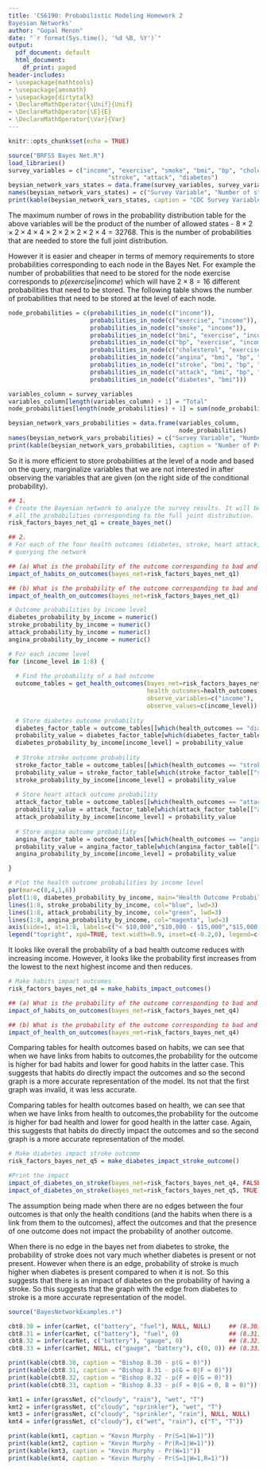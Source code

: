 ```yaml
---
title: 'CS6190: Probabilistic Modeling Homework 2
Bayesian Networks'
author: "Gopal Menon"
date: "`r format(Sys.time(), '%d %B, %Y')`"
output:
  pdf_document: default
  html_document:
    df_print: paged
header-includes:
- \usepackage{mathtools}
- \usepackage{amsmath}
- \usepackage{dirtytalk}
- \DeclareMathOperator{\Unif}{Unif}
- \DeclareMathOperator{\E}{E}
- \DeclareMathOperator{\Var}{Var}
---
```


```r
knitr::opts_chunk$set(echo = TRUE)
```

\hrule

\section*{Written Part}

\begin{enumerate}

\item The total probability of the network is given by

$$ 
\begin{aligned} 
p(Beysian\;Network)&=p(income)p(smoke|income)p(exercise|income)p(bmi|income,exercise)\\&\times p(blood\;pressure|exercise, income, smoking)p(cholesterol| exercise, income, smoking) \\ &\times p(diabetes | bmi)p(stroke | bmi, bp, cholesterol)p(attack | bmi, bp, cholesterol)\\ &\times p(angina | bmi, bp, cholesterol)
\end{aligned}
$$
The total probability distribution requires the product of $10$ random variables. If the probabilities are multiplied as shown above, the probability table will have $10$ variables. Number of allowed states for the random variables are:

\end{enumerate}

```r
source("BRFSS Bayes Net.R")
load_libraries()
survey_variables = c("income", "exercise", "smoke", "bmi", "bp", "cholesterol", "angina", 
                            "stroke", "attack", "diabetes")
beysian_network_vars_states = data.frame(survey_variables, survey_variables_states)
names(beysian_network_vars_states) = c("Survey Variable", "Number of states")
print(kable(beysian_network_vars_states, caption = "CDC Survey Variable states"))
```

The maximum number of rows in the probability distribution table for the above variables will be the product of the number of allowed states - $8\times2\times2\times4\times4\times2\times2\times2\times2\times4=32768$. This is the number of probabilities that are needed to store the full joint distribution.

However it is easier and cheaper in terms of memory requirements to store probabilities corresponding to each node in the Bayes Net. For example the number of probabilities that need to be stored for the node exercise corresponds to $p(exercise|income)$ which will have $2\times 8=16$ different probabilities that need to be stored. The following table shows the number of probabilities that need to be stored at the level of each node.

```r
node_probabilities = c(probabilities_in_node(c("income")), 
                       probabilities_in_node(c("exercise", "income")), 
                       probabilities_in_node(c("smoke", "income")), 
                       probabilities_in_node(c("bmi", "exercise", "income")), 
                       probabilities_in_node(c("bp", "exercise", "income", "smoke")), 
                       probabilities_in_node(c("cholesterol", "exercise", "income", "smoke")), 
                       probabilities_in_node(c("angina", "bmi", "bp", "cholesterol")), 
                       probabilities_in_node(c("stroke", "bmi", "bp", "cholesterol")), 
                       probabilities_in_node(c("attack", "bmi", "bp", "cholesterol")),
                       probabilities_in_node(c("diabetes", "bmi")))

variables_column = survey_variables
variables_column[length(variables_column) + 1] = "Total"
node_probabilities[length(node_probabilities) + 1] = sum(node_probabilities)

beysian_network_vars_probabilities = data.frame(variables_column, 
                                                node_probabilities)
names(beysian_network_vars_probabilities) = c("Survey Variable", "Number of Probabilities")
print(kable(beysian_network_vars_probabilities, caption = "Number of Probabilities to be stored at node level"))
```

So it is more efficient to store probabilities at the level of a node and based on the query, marginalize variables that we are not interested in after observing the variables that are given (on the right side of the conditional probability). 

\begin{enumerate}
  \item[2.] For each of the four health outcomes (diabetes, stroke, heart attack, angina) 
  \begin{enumerate}
    \item Probability of the outcome if I have bad habits (smoke and don’t exercise)? How about if I have good habits (don’t smoke and do exercise)?
  \end{enumerate}
\end{enumerate}

```r

## 1.
# Create the Bayesian network to analyze the survey results. It will be the product of 
# all the probabilities corresponding to the full joint distribution. 
risk_factors_bayes_net_q1 = create_bayes_net()

## 2.
# For each of the four health outcomes (diabetes, stroke, heart attack, angina), answer the following by 
# querying the network

## (a) What is the probability of the outcome corresponding to bad and good habits
impact_of_habits_on_outcomes(bayes_net=risk_factors_bayes_net_q1)
```

\begin{enumerate}

  \item[(b)] What is the probability of the outcome if I have poor health (high blood pressure, high cholesterol, and overweight)? What if I have good health (low blood pressure, low cholesterol, and normal weight)?

\end{enumerate}

```r

## (b) What is the probability of the outcome corresponding to bad and good health
impact_of_health_on_outcomes(bayes_net=risk_factors_bayes_net_q1)
```

\begin{enumerate}

  \item[3.] Evaluate the effect a person’s income has on their probability of having one of the four health outcomes (diabetes, stroke, heart attack, angina). For each of these four outcomes, plot their probability given income status (your horizontal axis should be $i = 1,2,\ldots,8$, and your vertical axis should be $P(y = 1|income = i)$, where $y$ is the outcome). What can you conclude?

\end{enumerate}

```r
# Outcome probabilities by income level
diabetes_probability_by_income = numeric()
stroke_probability_by_income = numeric()
attack_probability_by_income = numeric()
angina_probability_by_income = numeric()

# For each income level
for (income_level in 1:8) {
  
  # Find the probability of a bad outcome
  outcome_tables = get_health_outcomes(bayes_net=risk_factors_bayes_net_q1, 
                                       health_outcomes=health_outcomes, 
                                       observe_variables=c("income"), 
                                       observe_values=c(income_level))
  
  # Store diabetes outcome probability
  diabetes_factor_table = outcome_tables[[which(health_outcomes == "diabetes")]]
  probability_value = diabetes_factor_table[which(diabetes_factor_table[["diabetes"]] == diabetes_values[1]), 1]
  diabetes_probability_by_income[income_level] = probability_value
  
  # Stroke stroke outcome probability
  stroke_factor_table = outcome_tables[[which(health_outcomes == "stroke")]]
  probability_value = stroke_factor_table[which(stroke_factor_table[["stroke"]] == stroke_values[1]), 1]
  stroke_probability_by_income[income_level] = probability_value
  
  # Store heart attack outcome probability
  attack_factor_table = outcome_tables[[which(health_outcomes == "attack")]]
  probability_value = attack_factor_table[which(attack_factor_table[["attack"]] == attack_values[1]), 1]
  attack_probability_by_income[income_level] = probability_value
  
  # Store angina outcome probability
  angina_factor_table = outcome_tables[[which(health_outcomes == "angina")]]
  probability_value = angina_factor_table[which(angina_factor_table[["angina"]] == angina_values[1]), 1]
  angina_probability_by_income[income_level] = probability_value

}

# Plot the health outcome probabilities by income level
par(mar=c(8,4,1,6))
plot(1:8, diabetes_probability_by_income, main="Health Outcome Probability by Income Level", type='l', col="red", xlab="", ylab="Outcome Probability", xaxt="n", ylim=c(0.03,0.16), lwd=3)
lines(1:8, stroke_probability_by_income, col="blue", lwd=3)
lines(1:8, attack_probability_by_income, col="green", lwd=3)
lines(1:8, angina_probability_by_income, col="magenta", lwd=3)
axis(side=1, at=1:8, labels=c("< $10,000","$10,000 - $15,000","$15,000, - $20,000","$20,000 - $25,000","$25,000 - $35,000","$35,000 - $50,000","$50,000 - $75,000","> $75,000"), las=2)
legend("topright", xpd=TRUE, text.width=0.9, inset=c(-0.2,0), legend=c("diabetes", "angina", "attack", "stroke"), col = c("red", "magenta", "green", "blue"), lwd=3, bg="white")
```

It looks like overall the probability of a bad health outcome reduces with increasing income. However, it looks like the probability first increases from the lowest to the next highest income and then reduces.

\begin{enumerate}

  \item[4.] Notice there are no links in the graph between the habits (smoking and exercise) and the outcomes. What assumption is this making about the effects of smoking and exercise on health problems? Let’s test the validity of these assumptions. Create a second Bayesian network as above, but add edges from smoking to each of the four outcomes and edges from exercise to each of the four outcomes. Now redo the queries in Question 2. What was the effect, and do you think the assumptions of the first graph were valid or not?

I think the assumption made in the graph is that the habits (smoking and exercise) have an impact on the health (bmi, bp and cholesterol) of the person and thus indirectly impact the outcomes (diabetes, stroke, attack and angina).
\end{enumerate}

```r
# Make habits impact outcomes
risk_factors_bayes_net_q4 = make_habits_impact_outcomes()

## (a) What is the probability of the outcome corresponding to bad and good habits
impact_of_habits_on_outcomes(bayes_net=risk_factors_bayes_net_q4)

## (b) What is the probability of the outcome corresponding to bad and good health
impact_of_health_on_outcomes(bayes_net=risk_factors_bayes_net_q4)
```

Comparing tables for health outcomes based on habits, we can see that when we have links from habits to outcomes,the probability for the outcome is higher for bad habits and lower for good habits in the latter case. This suggests that habits do directly impact the outcomes and so the second graph is a more accurate representation of the model. Its not that the first graph was invalid, it was less accurate.

Comparing tables for health outcomes based on health, we can see that when we have links from health to outcomes,the probability for the outcome is higher for bad health and lower for good health in the latter case. Again, this suggests that habits do directly impact the outcomes and so the second graph is a more accurate representation of the model.

\begin{enumerate}

\item[5.] Also notice there are no edges between the four outcomes. What assumption is this making about the interactions between health problems? Make a third network, starting from the network in Question 4, but adding an edge from diabetes to stroke. For both networks, evaluate the following probabilities:

P(stroke = 1|diabetes = 1) and P(stroke = 1|diabetes = 3)

Again, what was the effect, and was the assumption about the interaction between diabetes
and stroke valid?

\end{enumerate}

```r
# Make diabetes impact stroke outcome
risk_factors_bayes_net_q5 = make_diabetes_impact_stroke_outcome()

#Print the impact
impact_of_diabetes_on_stroke(bayes_net=risk_factors_bayes_net_q4, FALSE) 
impact_of_diabetes_on_stroke(bayes_net=risk_factors_bayes_net_q5, TRUE) 
```

The assumption being made when there are no edges between the four outcomes is that only the health conditions (and the habits when there is a link from them to the outcomes), affect the outcomes and that the presence of one outcome does not impact the probability of another outcome.

When there is no edge in the bayes net from diabetes to stroke, the probability of stroke does not vary much whether diabetes is present or not present. However when there is an edge, probability of stroke is much higher when diabetes is present compared to when it is not. So this suggests that there is an impact of diabetes on the probability of having a stroke. So this suggests that the graph with the edge from diabetes to stroke is a more accurate representation of the model.

\begin{enumerate}

\item[6.] Finally, make sure that your code runs correctly on all of the examples in BayesNetExamples.r. Your code will be graded for correctness on these also.

\end{enumerate}

```r
source("BayesNetworkExamples.r")

cbt8.30 = infer(carNet, c("battery", "fuel"), NULL, NULL)     ## (8.30)
cbt8.31 = infer(carNet, c("battery"), "fuel", 0)              ## (8.31)
cbt8.32 = infer(carNet, c("battery"), "gauge", 0)             ## (8.32)
cbt8.33 = infer(carNet, NULL, c("gauge", "battery"), c(0, 0)) ## (8.33)

print(kable(cbt8.30, caption = "Bishop 8.30 - p(G = 0)"))  
print(kable(cbt8.31, caption = "Bishop 8.31 - p(G = 0|F = 0)"))  
print(kable(cbt8.32, caption = "Bishop 8.32 - p(F = 0|G = 0)"))  
print(kable(cbt8.33, caption = "Bishop 8.33 - p(F = 0|G = 0, B = 0)"))  

kmt1 = infer(grassNet, c("cloudy", "rain"), "wet", "T")                                      ## Pr(S|W=1)
kmt2 = infer(grassNet, c("cloudy", "sprinkler"), "wet", "T")                                 ## Pr(R|W=1)
kmt3 = infer(grassNet, c("cloudy", "sprinkler", "rain"), NULL, NULL)                         ## Pr(W)
kmt4 = infer(grassNet, c("cloudy"), c("wet", "rain"), c("T", "T"))                           ## Pr(S|W=1,R=1)

print(kable(kmt1, caption = "Kevin Murphy - Pr(S=1|W=1)"))  
print(kable(kmt2, caption = "Kevin Murphy - Pr(R=1|W=1)"))  
print(kable(kmt3, caption = "Kevin Murphy - Pr(W=1)"))  
print(kable(kmt4, caption = "Kevin Murphy - Pr(S=1|W=1,R=1)"))  
```
